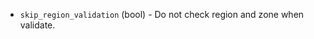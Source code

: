 <!-- Code generated from the comments of the TencentCloudAccessConfig struct in builder/tencentcloud/cvm/access_config.go; DO NOT EDIT MANUALLY -->

- `skip_region_validation` (bool) - Do not check region and zone when validate.
